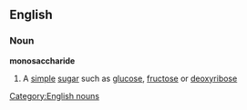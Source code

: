 ==English==
===Noun===
{{wikipedia}}
'''monosaccharide'''
#{{chemistry}} A [[simple]] [[sugar]] such as [[glucose]], [[fructose]] or [[deoxyribose]]
[[Category:English nouns]]